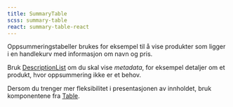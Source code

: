 ```yaml
---
title: SummaryTable
scss: summary-table
react: summary-table-react
---
```



<Ingress>
    Oppsummeringstabeller brukes for eksempel til å vise produkter som ligger i en handlekurv med informasjon om navn og
    pris.
</Ingress>

<ComponentExample title="SummaryTable" component={SummaryTableExample} codeExample={summaryTableExampleCode} />

Bruk [DescriptionList](/komponenter/descriptionlist) om du skal vise _metadata_, for eksempel detaljer om et produkt, hvor oppsummering ikke er et behov.

Dersom du trenger mer fleksibilitet i presentasjonen av innholdet, bruk komponentene fra [Table](/komponenter/table).
